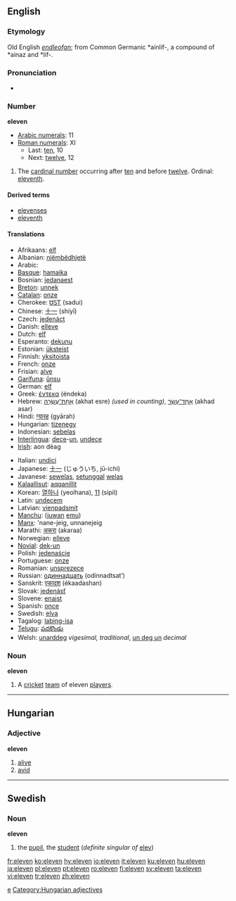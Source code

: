 ==English==
===Etymology===
Old English ''[[endleofan]]''; from Common Germanic *ainlif-, a compound of *ainaz and *lif-.

===Pronunciation===
*{{audio|en-us-eleven.ogg|Audio (US)}}

=== Number ===
'''eleven'''

*[[w:Arabic numerals|Arabic numerals]]: 11
*[[w:Roman numerals|Roman numerals]]: XI
**Last: [[ten]], 10
**Next: [[twelve]], 12

# The [[cardinal number]] occurring after [[ten]] and before [[twelve]]. Ordinal: [[eleventh]].

====Derived terms====
*[[elevenses]]
*[[eleventh]]

====Translations====
{{top}}
*Afrikaans: [[elf]]
*Albanian: [[njëmbëdhjetë]]
*Arabic: {{ARchar|[[احدى عشر]]}} {{Unicode|(’éħda ʕáshar)}}
*[[Basque]]: [[hamaika]]
*Bosnian: [[jedanaest]]
*[[Breton]]: [[unnek]]
*[[Catalan]]: [[onze]]
*Cherokee: [[ᏌᏚᎢ]] (sadui)
*Chinese: [[十一]] (shíyī)
*Czech: [[jedenáct]]
*Danish: [[elleve]]
*Dutch: [[elf#Dutch|elf]]
*Esperanto: [[dekunu]]
*Estonian: [[üksteist]]
*Finnish: [[yksitoista]]
*French: [[onze]]
*Frisian: [[alve]]
*[[Garífuna]]: [[ûnsu]]
*German: [[elf#German|elf]]
*Greek: [[έντεκα]] (éndeka)
*Hebrew: [[אחת עשרה|אַחַת־עֶשְׂרֵה]] (akhat esre) {{f}} ''(used in counting)'', [[אחד עשר|אַחַד־עָשָׂר]] (akhad asar) {{m}}
*Hindi: [[ग्यारह]] (gyārah)
*Hungarian: [[tizenegy]]
*Indonesian: [[sebelas]]
*[[Interlingua]]: [[dece]]-[[un]], [[undece]]
*[[Irish]]: aon déag
{{mid}}
*Italian: [[undici]]
*Japanese: [[十一]] (じゅういち, jū-ichi)
*Javanese: [[sewelas]], [[setunggal]] [[welas]]
*[[Kalaallisut]]: [[aqqanillit]]
*Korean: [[열하나]] (yeolhana), [[11]] (sipil)
*Latin: [[undecem]]
*Latvian: [[vienpadsmit]]
*[[Manchu]]: ([[juwan]] [[emu]])
*[[Manx]]: 'nane-jeig, unnanejeig
*Marathi: [[अकरा]] (akaraa)
*Norwegian: [[elleve]]
*[[Novial]]: [[dek-un]]
*Polish: [[jedenaście]]
*Portuguese: [[onze]]
*Romanian: [[unsprezece]]
*Russian: [[одиннадцать]] (odínnadtsat’)
*Sanskrit: [[एकादश]] (ékaadashan)
*Slovak: [[jedenásť]]
*Slovene: [[enajst]]
*Spanish: [[once#Spanish|once]]
*Swedish: [[elva]]
*Tagalog: [[labing-isa]]
*[[Telugu]]: [[పదకొండు]]
*Welsh: [[unarddeg]] ''vigesimal, traditional'', [[un deg un]] ''decimal''
{{bottom}}

===Noun===
'''eleven'''
#{{cricket}} A [[cricket]] [[team]] of eleven [[player]]s.


----

==Hungarian==
===Adjective===
'''eleven'''

# [[alive]]
# [[avid]]


----

==Swedish==
===Noun===
'''eleven''' 

#the [[pupil]], the [[student]] (''definite singular of'' [[elev]])

[[Category:Cardinal numbers|e]]
[[Category:Hungarian adjectives]]

[[fr:eleven]]
[[ko:eleven]]
[[hy:eleven]]
[[io:eleven]]
[[it:eleven]]
[[ku:eleven]]
[[hu:eleven]]
[[ja:eleven]]
[[pl:eleven]]
[[pt:eleven]]
[[ro:eleven]]
[[fi:eleven]]
[[sv:eleven]]
[[ta:eleven]]
[[vi:eleven]]
[[tr:eleven]]
[[zh:eleven]]